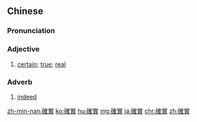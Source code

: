 {{also|确实}}
==Chinese==
{{zh-forms|s=确实}}

===Pronunciation===
{{zh-pron
|m=quèshí
|c=kok3 sat6
|h=pfs=khok-sṳ̍t
|mn=khak-si̍t
|cat=a,adv
}}

===Adjective===
{{zh-adj}}

# [[certain]]; [[true]]; [[real]]

===Adverb===
{{zh-adv}}

# [[indeed]]

[[zh-min-nan:確實]]
[[ko:確實]]
[[hu:確實]]
[[mg:確實]]
[[ja:確實]]
[[chr:確實]]
[[zh:確實]]